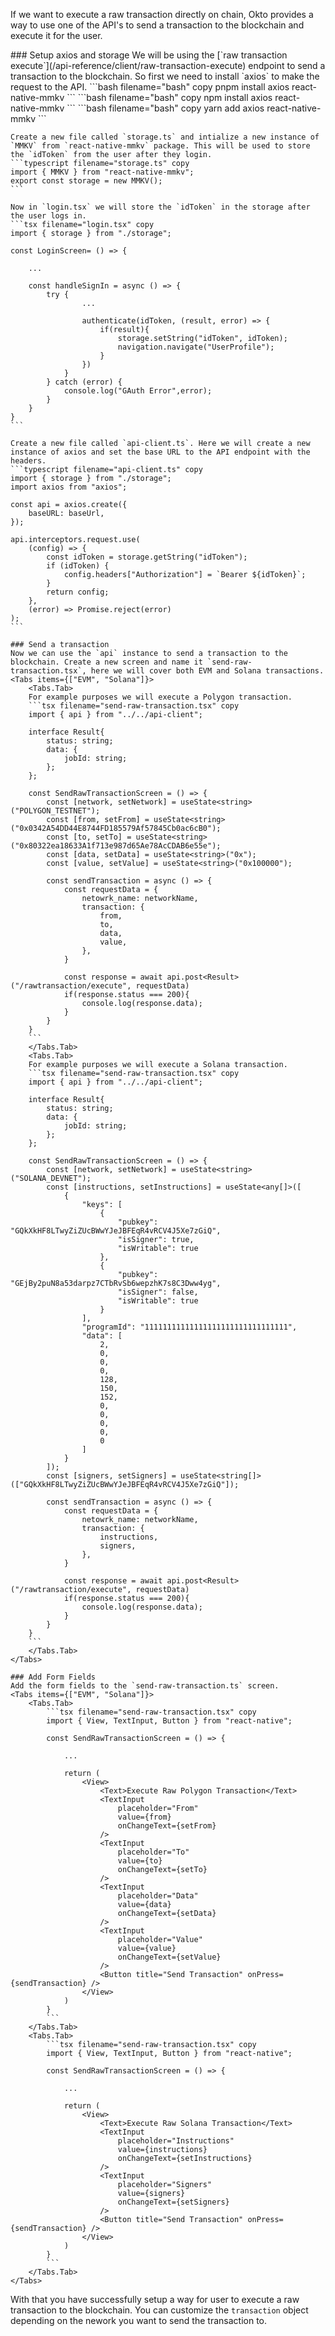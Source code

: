 
If we want to execute a raw transaction directly on chain, Okto provides a way to use one of the API's to send a transaction to the blockchain and execute it for the user.

<Steps>
    ### Setup axios and storage
    We will be using the [`raw transaction execute`](/api-reference/client/raw-transaction-execute) endpoint to send a transaction to the blockchain. So first we need to install `axios` to make the request to the API.
    <Tabs items={['pnpm', 'npm', 'yarn']}>
        <Tabs.Tab>
            ```bash filename="bash" copy
            pnpm install axios react-native-mmkv 
            ```
        </Tabs.Tab>
        <Tabs.Tab>
            ```bash filename="bash" copy
            npm install axios react-native-mmkv
            ```
        </Tabs.Tab>
        <Tabs.Tab>
            ```bash filename="bash" copy
            yarn add axios react-native-mmkv
            ```
        </Tabs.Tab>
    </Tabs>

    Create a new file called `storage.ts` and intialize a new instance of `MMKV` from `react-native-mmkv` package. This will be used to store the `idToken` from the user after they login.
    ```typescript filename="storage.ts" copy
    import { MMKV } from "react-native-mmkv";
    export const storage = new MMKV();
    ```

    Now in `login.tsx` we will store the `idToken` in the storage after the user logs in.
    ```tsx filename="login.tsx" copy
    import { storage } from "./storage";

    const LoginScreen= () => {
        
        ...

        const handleSignIn = async () => {
            try {
                    ...

                    authenticate(idToken, (result, error) => {
                        if(result){
                            storage.setString("idToken", idToken);
                            navigation.navigate("UserProfile");
                        }
                    })
                }
            } catch (error) {
                console.log("GAuth Error",error);
            }
        }
    }
    ```

    Create a new file called `api-client.ts`. Here we will create a new instance of axios and set the base URL to the API endpoint with the headers.
    ```typescript filename="api-client.ts" copy
    import { storage } from "./storage";
    import axios from "axios";

    const api = axios.create({
        baseURL: baseUrl,
    });

    api.interceptors.request.use(
        (config) => {
            const idToken = storage.getString("idToken");
            if (idToken) {
                config.headers["Authorization"] = `Bearer ${idToken}`;
            }
            return config;
        },
        (error) => Promise.reject(error)
    );
    ```

    ### Send a transaction
    Now we can use the `api` instance to send a transaction to the blockchain. Create a new screen and name it `send-raw-transaction.tsx`, here we will cover both EVM and Solana transactions.
    <Tabs items={["EVM", "Solana"]}>
        <Tabs.Tab>
        For example purposes we will execute a Polygon transaction.
        ```tsx filename="send-raw-transaction.tsx" copy
        import { api } from "../../api-client";

        interface Result{
            status: string;
            data: {
                jobId: string;
            };
        };

        const SendRawTransactionScreen = () => {
            const [network, setNetwork] = useState<string>("POLYGON_TESTNET");
            const [from, setFrom] = useState<string>("0x0342A54DD44E8744FD185579Af57845Cb0ac6cB0");
            const [to, setTo] = useState<string>("0x80322ea18633A1f713e987d65Ae78AcCDAB6e55e");
            const [data, setData] = useState<string>("0x");
            const [value, setValue] = useState<string>("0x100000");

            const sendTransaction = async () => {
                const requestData = {
                    netowrk_name: networkName,
                    transaction: {
                        from,
                        to,
                        data,
                        value,
                    },
                }

                const response = await api.post<Result>("/rawtransaction/execute", requestData)
                if(response.status === 200){
                    console.log(response.data);
                }
            }
        }
        ```
        </Tabs.Tab>
        <Tabs.Tab>
        For example purposes we will execute a Solana transaction.
        ```tsx filename="send-raw-transaction.tsx" copy
        import { api } from "../../api-client";

        interface Result{
            status: string;
            data: {
                jobId: string;
            };
        };

        const SendRawTransactionScreen = () => {
            const [network, setNetwork] = useState<string>("SOLANA_DEVNET");
            const [instructions, setInstructions] = useState<any[]>([
                {
                    "keys": [
                        {
                            "pubkey": "GQkXkHF8LTwyZiZUcBWwYJeJBFEqR4vRCV4J5Xe7zGiQ",
                            "isSigner": true,
                            "isWritable": true
                        },
                        {
                            "pubkey": "GEjBy2puN8a53darpz7CTbRvSb6wepzhK7s8C3Dww4yg",
                            "isSigner": false,
                            "isWritable": true
                        }
                    ],
                    "programId": "11111111111111111111111111111111",
                    "data": [
                        2,
                        0,
                        0,
                        0,
                        128,
                        150,
                        152,
                        0,
                        0,
                        0,
                        0,
                        0
                    ]
                }
            ]);
            const [signers, setSigners] = useState<string[]>(["GQkXkHF8LTwyZiZUcBWwYJeJBFEqR4vRCV4J5Xe7zGiQ"]);

            const sendTransaction = async () => {
                const requestData = {
                    netowrk_name: networkName,
                    transaction: {
                        instructions,
                        signers,
                    },
                }

                const response = await api.post<Result>("/rawtransaction/execute", requestData)
                if(response.status === 200){
                    console.log(response.data);
                }
            }
        }
        ```
        </Tabs.Tab>
    </Tabs>

    ### Add Form Fields
    Add the form fields to the `send-raw-transaction.ts` screen.
    <Tabs items={["EVM", "Solana"]}>
        <Tabs.Tab>
            ```tsx filename="send-raw-transaction.tsx" copy
            import { View, TextInput, Button } from "react-native";

            const SendRawTransactionScreen = () => {
                
                ...

                return (
                    <View>
                        <Text>Execute Raw Polygon Transaction</Text>
                        <TextInput
                            placeholder="From"
                            value={from}
                            onChangeText={setFrom}
                        />
                        <TextInput
                            placeholder="To"
                            value={to}
                            onChangeText={setTo}
                        />
                        <TextInput
                            placeholder="Data"
                            value={data}
                            onChangeText={setData}
                        />
                        <TextInput
                            placeholder="Value"
                            value={value}
                            onChangeText={setValue}
                        />
                        <Button title="Send Transaction" onPress={sendTransaction} />
                    </View>
                )
            }
            ```
        </Tabs.Tab>
        <Tabs.Tab>
            ```tsx filename="send-raw-transaction.tsx" copy
            import { View, TextInput, Button } from "react-native";

            const SendRawTransactionScreen = () => {
                
                ...

                return (
                    <View>
                        <Text>Execute Raw Solana Transaction</Text>
                        <TextInput
                            placeholder="Instructions"
                            value={instructions}
                            onChangeText={setInstructions}
                        />
                        <TextInput
                            placeholder="Signers"
                            value={signers}
                            onChangeText={setSigners}
                        />
                        <Button title="Send Transaction" onPress={sendTransaction} />
                    </View>
                )
            }
            ```
        </Tabs.Tab>
    </Tabs>
</Steps>

With that you have successfully setup a way for user to execute a raw transaction to the blockchain. You can customize the `transaction` object depending on the nework you want to send the transaction to.
